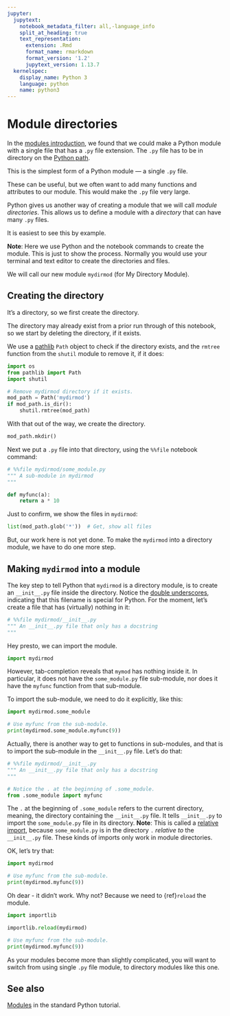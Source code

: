 ```yaml
---
jupyter:
  jupytext:
    notebook_metadata_filter: all,-language_info
    split_at_heading: true
    text_representation:
      extension: .Rmd
      format_name: rmarkdown
      format_version: '1.2'
      jupytext_version: 1.13.7
  kernelspec:
    display_name: Python 3
    language: python
    name: python3
---
```


# Module directories

In the [modules introduction](on_modules.Rmd), we found that we could make a
Python module with a single file that has a `.py` file extension.  The `.py`
file has to be in directory on the [Python path](sys_path.Rmd).

This is the simplest form of a Python module — a single `.py` file.

These can be useful, but we often want to add many functions and attributes to our module.  This would make the `.py` file very large.

Python gives us another way of creating a module that we will call *module
directories*.  This allows us to define a module with a *directory* that can have many `.py` files.

It is easiest to see this by example.

**Note**: Here we use Python and the notebook commands to create the module.
This is just to show the process.  Normally you would use your terminal and
text editor to create the directories and files.

We will call our new module `mydirmod` (for My Directory Module).

## Creating the directory

It's a directory, so we first create the directory.

The directory may already exist from a prior run through of this notebook, so we start by deleting the directory, if it exists.

We use a [pathlib](pathlib.Rmd) `Path` object to check if the directory exists,
and the `rmtree` function from the `shutil` module to remove it, if it does:

```python
import os
from pathlib import Path
import shutil
```

```python
# Remove mydirmod directory if it exists.
mod_path = Path('mydirmod')
if mod_path.is_dir():
    shutil.rmtree(mod_path)
```

With that out of the way, we create the directory.

```python
mod_path.mkdir()
```

Next we put a `.py` file into that directory, using the `%%file` notebook command:

```python
# %%file mydirmod/some_module.py
""" A sub-module in mydirmod
"""

def myfunc(a):
    return a * 10
```

Just to confirm, we show the files in `mydirmod`:

```python
list(mod_path.glob('*'))  # Get, show all files
```

But, our work here is not yet done.  To make the `mydirmod` into a directory
module, we have to do one more step.


## Making `mydirmod` into a module

The key step to tell Python that `mydirmod` is a directory module, is to create
an `__init__.py` file inside the directory.  Notice the [double
underscores](dunders.Rmd), indicating that this filename is special for Python.
For the moment, let's create a file that has (virtually) nothing in it:

```python
# %%file mydirmod/__init__.py
""" An __init__.py file that only has a docstring
"""
```

Hey presto, we can import the module.

```python
import mydirmod
```

However, tab-completion reveals that `mymod` has nothing inside it.  In particular, it does not have the `some_module.py` file sub-module, nor does it have the `myfunc` function from that sub-module.

To import the sub-module, we need to do it explicitly, like this:

```python
import mydirmod.some_module

# Use myfunc from the sub-module.
print(mydirmod.some_module.myfunc(9))
```

Actually, there is another way to get to functions in sub-modules, and that is to import the sub-module in the `__init__.py` file.  Let's do that:

```python
# %%file mydirmod/__init__.py
""" An __init__.py file that only has a docstring
"""

# Notice the . at the beginning of .some_module.
from .some_module import myfunc
```

The `.` at the beginning of `.some_module` refers to the current directory,
meaning, the directory containing the `__init__.py` file.  It tells
`__init__.py` to import the `some_module.py` file in its directory.  **Note**:
This is called a [relative
import](https://docs.python.org/3/reference/import.html#package-relative-imports),
because `some_module.py` is in the directory `.` *relative to* the
`__init__.py` file.  These kinds of imports only work in module directories.


OK, let's try that:

```python
import mydirmod

# Use myfunc from the sub-module.
print(mydirmod.myfunc(9))
```

Oh dear - it didn't work.  Why not?  Because we need to {ref}`reload` the
module.

```python
import importlib

importlib.reload(mydirmod)
```

```python
# Use myfunc from the sub-module.
print(mydirmod.myfunc(9))
```

As your modules become more than slightly complicated, you will want to switch
from using single `.py` file module, to directory modules like this one.

## See also

[Modules](https://docs.python.org/3/tutorial/modules.html) in the standard
Python tutorial.
